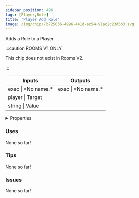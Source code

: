 ```yaml
---
sidebar_position: 496
tags: [Player,Role]
title: 'Player Add Role'
image: /img/chip/7b725036-4996-441d-ac54-91ac2c23d6b3.svg
---
```


Adds a Role to a Player.

:::caution ROOMS V1 ONLY
    
This chip does not exist in Rooms V2.

:::


<IChip uuid="7b725036-4996-441d-ac54-91ac2c23d6b3"/>

<table><thead><tr><th>Inputs</th><th>Outputs</th></tr></thead><tbody><tr><td>exec | *No name.*</td><td>exec | *No name.*</td></tr><tr><td>player | Target</td><td /></tr><tr><td>string | Value</td><td /></tr></tbody></table>

<details>
  <summary>Properties</summary>
  <div>
    <div>
    <table>
      <tbody>
        <tr>
          <td>Is beta required?</td>
          <td>No</td>
        </tr>
        <tr>
          <td>Is chip a trolling risk?</td>
          <td>No</td>
        </tr>
        <tr>
          <td>Is chip a role assignment risk?</td>
          <td>Yes</td>
        </tr>
        <tr>
          <td>Chip UUID</td>
          <td>7b725036-4996-441d-ac54-91ac2c23d6b3</td>
        </tr>
        <tr>
          <td>Room availability</td>
          <td>Rooms V1 only</td>
        </tr>
      </tbody>
    </table>
    </div>
  </div>
</details>

### Uses

None so far!

### Tips

None so far!

### Issues

None so far!